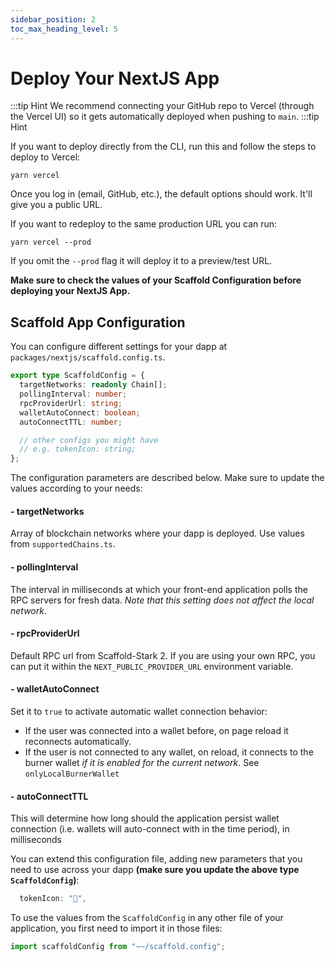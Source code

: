 ```yaml
---
sidebar_position: 2
toc_max_heading_level: 5
---
```


# Deploy Your NextJS App

:::tip Hint
We recommend connecting your GitHub repo to Vercel (through the Vercel UI) so it gets automatically deployed when pushing to `main`.
:::tip Hint

If you want to deploy directly from the CLI, run this and follow the steps to deploy to Vercel:

```
yarn vercel
```

Once you log in (email, GitHub, etc.), the default options should work. It'll give you a public URL.

If you want to redeploy to the same production URL you can run:

```
yarn vercel --prod
```

If you omit the `--prod` flag it will deploy it to a preview/test URL.

**Make sure to check the values of your Scaffold Configuration before deploying your NextJS App.**

## Scaffold App Configuration

You can configure different settings for your dapp at `packages/nextjs/scaffold.config.ts`.

```ts
export type ScaffoldConfig = {
  targetNetworks: readonly Chain[];
  pollingInterval: number;
  rpcProviderUrl: string;
  walletAutoConnect: boolean;
  autoConnectTTL: number;

  // other configs you might have
  // e.g. tokenIcon: string;
};
```

The configuration parameters are described below. Make sure to update the values according to your needs:

#### - targetNetworks

Array of blockchain networks where your dapp is deployed. Use values from `supportedChains.ts`.

#### - pollingInterval

The interval in milliseconds at which your front-end application polls the RPC servers for fresh data. _Note that this setting does not affect the local network._

#### - rpcProviderUrl

Default RPC url from Scaffold-Stark 2.
If you are using your own RPC, you can put it within the `NEXT_PUBLIC_PROVIDER_URL` environment variable.

#### - walletAutoConnect

Set it to `true` to activate automatic wallet connection behavior:

- If the user was connected into a wallet before, on page reload it reconnects automatically.
- If the user is not connected to any wallet, on reload, it connects to the burner wallet _if it is enabled for the current network_. See `onlyLocalBurnerWallet`

#### - autoConnectTTL

This will determine how long should the application persist wallet connection (i.e. wallets will auto-connect with in the time period), in milliseconds

You can extend this configuration file, adding new parameters that you need to use across your dapp **(make sure you update the above type `ScaffoldConfig`)**:

```ts
  tokenIcon: "💎",
```

To use the values from the `ScaffoldConfig` in any other file of your application, you first need to import it in those files:

```ts
import scaffoldConfig from "~~/scaffold.config";
```
